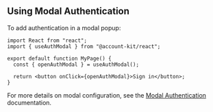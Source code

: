 ## Using Modal Authentication

To add authentication in a modal popup:

```tsx twoslash
import React from "react";
import { useAuthModal } from "@account-kit/react";

export default function MyPage() {
  const { openAuthModal } = useAuthModal();

  return <button onClick={openAuthModal}>Sign in</button>;
}
```

For more details on modal configuration, see the [Modal Authentication](/react/ui-components#modal-auth) documentation.